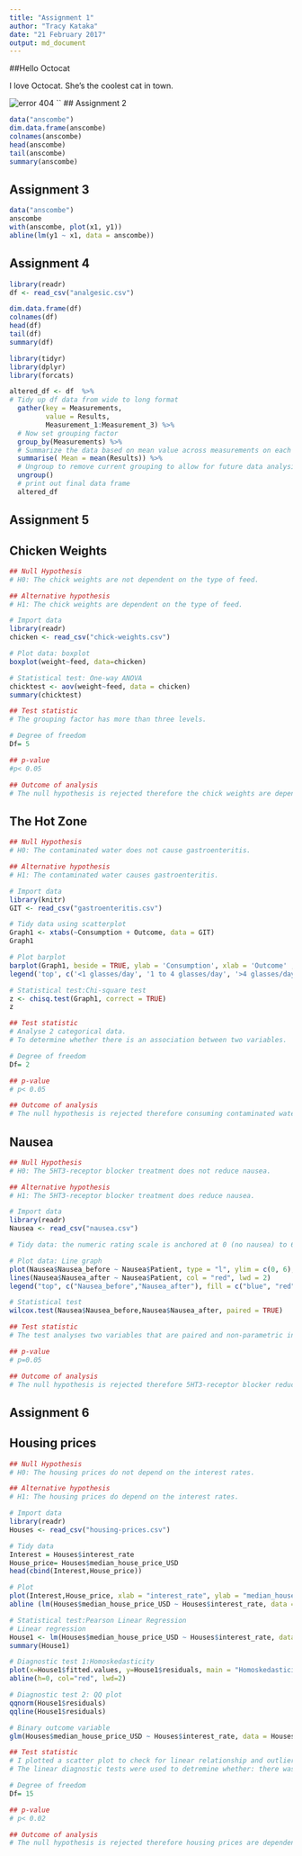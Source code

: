 ```yaml
---
title: "Assignment 1"
author: "Tracy Kataka"
date: "21 February 2017"
output: md_document
---
```

##Hello Octocat

I love Octocat. She's the coolest cat in town.

![error 404](https://dl.dropboxusercontent.com/u/11805474/painblogr/biostats/assignments/octocat.png)
``
## Assignment 2
```r
data("anscombe")
dim.data.frame(anscombe)
colnames(anscombe)
head(anscombe)
tail(anscombe)
summary(anscombe)
```
## Assignment 3

```r
data("anscombe")
anscombe
with(anscombe, plot(x1, y1))
abline(lm(y1 ~ x1, data = anscombe))
```

## Assignment 4

```r

library(readr)
df <- read_csv("analgesic.csv")
```
```r
dim.data.frame(df)
colnames(df)
head(df)
tail(df)
summary(df)
```
```r
library(tidyr)
library(dplyr)
library(forcats)

altered_df <- df  %>%
# Tidy up df data from wide to long format  
  gather(key = Measurements, 
         value = Results, 
         Measurement_1:Measurement_3) %>%
  # Now set grouping factor
  group_by(Measurements) %>%
  # Summarize the data based on mean value across measurements on each individual  
  summarise( Mean = mean(Results)) %>%
  # Ungroup to remove current grouping to allow for future data analysis 
  ungroup()
  # print out final data frame 
  altered_df
```
## Assignment 5

## Chicken Weights

```r
## Null Hypothesis
# H0: The chick weights are not dependent on the type of feed.

## Alternative hypothesis
# H1: The chick weights are dependent on the type of feed.

# Import data
library(readr)
chicken <- read_csv("chick-weights.csv")

# Plot data: boxplot 
boxplot(weight~feed, data=chicken)

# Statistical test: One-way ANOVA
chicktest <- aov(weight~feed, data = chicken)
summary(chicktest)

## Test statistic
# The grouping factor has more than three levels.

# Degree of freedom
Df= 5

## p-value
#p< 0.05

## Outcome of analysis
# The null hypothesis is rejected therefore the chick weights are dependent on the chick feed. 
```
## The Hot Zone

```r
## Null Hypothesis
# H0: The contaminated water does not cause gastroenteritis.

## Alternative hypothesis
# H1: The contaminated water causes gastroenteritis.

# Import data
library(knitr)
GIT <- read_csv("gastroenteritis.csv")

# Tidy data using scatterplot
Graph1 <- xtabs(~Consumption + Outcome, data = GIT)
Graph1

# Plot barplot
barplot(Graph1, beside = TRUE, ylab = 'Consumption', xlab = 'Outcome' , main = 'Gastroenteritis', col= c('red','grey','black'))
legend('top', c('<1 glasses/day', '1 to 4 glasses/day', '>4 glasses/day'), fill = c('red','grey',' black'))

# Statistical test:Chi-square test
z <- chisq.test(Graph1, correct = TRUE)
z

## Test statistic
# Analyse 2 categorical data.
# To determine whether there is an association between two variables.

# Degree of freedom
Df= 2

## p-value
# p< 0.05

## Outcome of analysis
# The null hypothesis is rejected therefore consuming contaminated water cause gastroenteritis.
```
## Nausea

```r
## Null Hypothesis
# H0: The 5HT3-receptor blocker treatment does not reduce nausea.

## Alternative hypothesis
# H1: The 5HT3-receptor blocker treatment does reduce nausea.

# Import data
library(readr)
Nausea <- read_csv("nausea.csv")

# Tidy data: the numeric rating scale is anchored at 0 (no nausea) to 6 (severe nausea and vomiting) for the rate of nausea intensity. Therefore remove row 9 (patient 8).

# Plot data: Line graph
plot(Nausea$Nausea_before ~ Nausea$Patient, type = "l", ylim = c(0, 6), xlab = "Patient", ylab = "Nausea_score", main = " Intensity of their nausea before and after receiving a 5HT3-receptor blocker", col = "blue", lwd = 2) 
lines(Nausea$Nausea_after ~ Nausea$Patient, col = "red", lwd = 2)
legend("top", c("Nausea_before","Nausea_after"), fill = c("blue", "red"))

# Statistical test
wilcox.test(Nausea$Nausea_before,Nausea$Nausea_after, paired = TRUE)

## Test statistic
# The test analyses two variables that are paired and non-parametric in one population group in order to determine the association between them.

## p-value
# p=0.05

## Outcome of analysis
# The null hypothesis is rejected therefore 5HT3-receptor blocker reduces nausea.

```
## Assignment 6

## Housing prices

```r
## Null Hypothesis
# H0: The housing prices do not depend on the interest rates.

## Alternative hypothesis
# H1: The housing prices do depend on the interest rates.

# Import data
library(readr)
Houses <- read_csv("housing-prices.csv")

# Tidy data
Interest = Houses$interest_rate
House_price= Houses$median_house_price_USD
head(cbind(Interest,House_price))

# Plot
plot(Interest,House_price, xlab = "interest_rate", ylab = "median_house_price_USD")
abline (lm(Houses$median_house_price_USD ~ Houses$interest_rate, data = Houses), col="red", lwd=2)

# Statistical test:Pearson Linear Regression
# Linear regression
House1 <- lm(Houses$median_house_price_USD ~ Houses$interest_rate, data = Houses)
summary(House1)

# Diagnostic test 1:Homoskedasticity
plot(x=House1$fitted.values, y=House1$residuals, main = "Homoskedasticity", col="green", lwd=2)
abline(h=0, col="red", lwd=2)

# Diagnostic test 2: QQ plot
qqnorm(House1$residuals)
qqline(House1$residuals)

# Binary outcome variable
glm(Houses$median_house_price_USD ~ Houses$interest_rate, data = Houses)

## Test statistic
# I plotted a scatter plot to check for linear relationship and outliers.
# The linear diagnostic tests were used to detremine whether: there was a linear trend, the residuals were normally distributed and the residuals have the same variance for all fitted values of y.

# Degree of freedom
Df= 15

## p-value
# p< 0.02

## Outcome of analysis
# The null hypothesis is rejected therefore housing prices are dependent on the interest rate.

```

